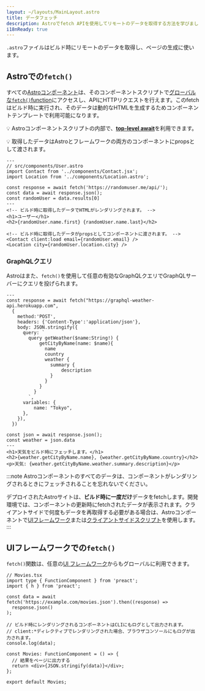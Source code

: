 ```yaml
---
layout: ~/layouts/MainLayout.astro
title: データフェッチ
description: Astroでfetch APIを使用してリモートのデータを取得する方法を学びましょう。
i18nReady: true
---
```

`.astro`ファイルはビルド時にリモートのデータを取得し、ページの生成に使います。

## Astroでの`fetch()`

すべての[Astroコンポーネント](/ja/core-concepts/astro-components/)は、そのコンポーネントスクリプトで[グローバルな`fetch()`function](https://developer.mozilla.org/ja/docs/Web/API/fetch)にアクセスし、APIにHTTPリクエストを行えます。このfetchはビルド時に実行され、そのデータは動的なHTMLを生成するためコンポーネントテンプレートで利用可能になります。

💡 Astroコンポーネントスクリプトの内部で、[**top-level await**](https://developer.mozilla.org/ja/docs/Web/JavaScript/Reference/Operators/await#top_level_await)を利用できます。

💡 取得したデータはAstroとフレームワークの両方のコンポーネントにpropsとして渡されます。

```astro
---
// src/components/User.astro
import Contact from '../components/Contact.jsx';
import Location from '../components/Location.astro';

const response = await fetch('https://randomuser.me/api/');
const data = await response.json();
const randomUser = data.results[0]
---
<!-- ビルド時に取得したデータでHTMLがレンダリングされます。 -->
<h1>ユーザー</h1>
<h2>{randomUser.name.first} {randomUser.name.last}</h2>

<!-- ビルド時に取得したデータがpropsとしてコンポーネントに渡されます。 -->
<Contact client:load email={randomUser.email} />
<Location city={randomUser.location.city} />
```

### GraphQLクエリ

Astroはまた、`fetch()`を使用して任意の有効なGraphQLクエリでGraphQLサーバーにクエリを投げられます。

```astro
---
const response = await fetch("https://graphql-weather-api.herokuapp.com",
  {
    method:'POST',
    headers: {'Content-Type':'application/json'},
    body: JSON.stringify({
      query: `
        query getWeather($name:String!) {
            getCityByName(name: $name){
              name
              country
              weather {
                summary {
                    description
                }
              }
            }
          }
        `,
      variables: {
          name: "Tokyo",
      },
    }),
  })

const json = await response.json();
const weather = json.data
---
<h1>天気をビルド時にフェッチします。</h1>
<h2>{weather.getCityByName.name}, {weather.getCityByName.country}</h2>
<p>天気: {weather.getCityByName.weather.summary.description}</p>
```

:::note
Astroコンポーネントのすべてのデータは、コンポーネントがレンダリングされるときにフェッチされることを忘れないでください。

デプロイされたAstroサイトは、**ビルド時に一度だけ**データをfetchします。開発環境では、コンポーネントの更新時にfetchされたデータが表示されます。クライアントサイドで何度もデータを再取得する必要がある場合は、Astroコンポーネントで[UIフレームワーク](/ja/core-concepts/framework-components/)または[クライアントサイドスクリプト](/ja/core-concepts/astro-components/#クライアントサイドスクリプト)を使用します。
:::

## UIフレームワークでの`fetch()`

`fetch()`関数は、任意の[UI フレームワーク](/ja/core-concepts/framework-components/)からもグローバルに利用できます。

```tsx
// Movies.tsx
import type { FunctionComponent } from 'preact';
import { h } from 'preact';

const data = await fetch('https://example.com/movies.json').then((response) =>
  response.json()
);

// ビルド時にレンダリングされるコンポーネントはCLIにもログとして出力されます。
// client:*ディレクティブでレンダリングされた場合、ブラウザコンソールにもログが出力されます。
console.log(data);

const Movies: FunctionComponent = () => {
  // 結果をページに出力する
  return <div>{JSON.stringify(data)}</div>;
};

export default Movies;
```
